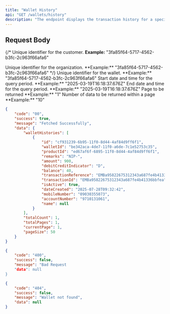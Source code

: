 ```yaml
---
title: "Wallet History"
api: "GET /wallets/history"
description: "The endpoint displays the transaction history for a specific wallet using the walletId over a specified time range."
---
```


## Request Body

{/* <ParamField body="customerId" type="string" required>
	Unique identifier for the customer. **Example:**
	"3fa85f64-5717-4562-b3fc-2c963f66afa6"
</ParamField>

<ParamField body="organizationId" type="string" required>
	Unique identifier for the organization. **Example:**
	"3fa85f64-5717-4562-b3fc-2c963f66afa6"
</ParamField> */}

<ParamField query="walletId" type="string" required>
	Unique identifier for the wallet. **Example:**
	"3fa85f64-5717-4562-b3fc-2c963f66afa6"
</ParamField>

<ParamField query="From" type="string" format="date-time" required>
	Start date and time for the query period. **Example:**
	"2025-03-19T16:18:37.676Z"
</ParamField>

<ParamField query="To" type="string" format="date-time" required>
	End date and time for the query period. **Example:**
	"2025-03-19T16:18:37.676Z"
</ParamField>

<ParamField query="Page" type="integer">
	Page to be returned **Example:** "1"
</ParamField>

<ParamField query="PageSize" type="integer">
	Number of data to be returned within a page **Example:** "10"
</ParamField>

<ResponseExample>

```json 200 Success
{
	"code": "00",
	"success": true,
	"message": "Fetched Successfully",
	"data": {
		"walletHistories": [
			{
				"id": "cf931239-6b95-11f0-8d44-4af84d9ff6f1",
				"walletId": "be342aca-4de7-11f0-a6de-7c1e52753c35",
				"productId": "ed67af6f-6895-11f0-8d44-4af84d9ff6f1",
				"remarks": "NIP-",
				"amount": 900,
				"debitCreditIndicator": "D",
				"balance": 40,
				"transactionReference": "EMBa95822675312343a687fe4b41336bbfea",
				"transactionId": "EMBa95822675312343a687fe4b41336bbfea",
				"isActive": true,
				"dateCreated": "2025-07-28T09:32:42",
				"mobileNumber": "09030355073",
				"accountNumber": "9710131061",
				"name": null
			}
		],
		"totalCount": 1,
		"totalPages": 1,
		"currentPage": 1,
		"pageSize": 50
	}
}
```

```json 400 Bad Request
{
	"code": "400",
	"success": false,
	"message": "Bad Request
	"data": null
}
```

```json 404 Not Found
{
	"code": "404",
	"success": false,
	"message": "Wallet not found",
	"data": null
}
```

</ResponseExample>
